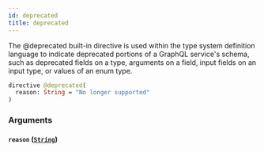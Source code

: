 ```yaml
---
id: deprecated
title: deprecated
---
```



The @deprecated built-in directive is used within the type system definition language to indicate deprecated portions of a GraphQL service's schema, such as deprecated fields on a type, arguments on a field, input fields on an input type, or values of an enum type.

```graphql
directive @deprecated(
  reason: String = "No longer supported"
)
```


### Arguments

#### `reason` ([`String`](/cyberconnect/reference/scalars/string))






